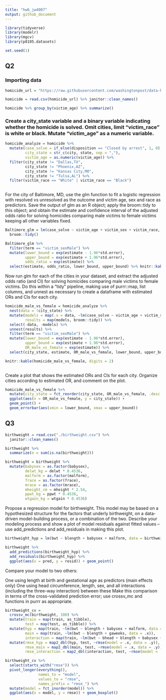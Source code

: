 ```yaml
---
title: "hw6_jw4007"
output: github_document
---
```



```r
library(tidyverse)
library(modelr)
library(mgcv)
library(p8105.datasets)

set.seed(1)
```
## Q2
### Importing data
```r
homicide_url = "https://raw.githubusercontent.com/washingtonpost/data-homicides/master/homicide-data.csv"

homicide = read.csv(homicide_url) %>% janitor::clean_names()

homicide %>% group_by(victim_age) %>% summarize()
```

### Create a city_state variable and a binary variable indicating whether the homicide is solved. Omit cities, limit "victim_race" is white or black. Mutate "victim_age" as a numeric variable.
```r
homicide_analyze = homicide %>% 
  mutate(case_solve = if_else(disposition == "Closed by arrest", 1, 0),
         city_state = str_c(city, state, sep = ","),
         victim_age = as.numeric(victim_age)) %>%
  filter(city_state != "Dallas,TX",
         city_state != "Phoenix,AZ", 
         city_state != "Kansas City,MO", 
         city_state != "Tulsa,AL") %>% 
  filter(victim_race == "White" | victim_race == "Black")
  
```

For the city of Baltimore, MD, use the glm function to fit a logistic regression with resolved vs unresolved as the outcome and victim age, sex and race as predictors. Save the output of glm as an R object; apply the broom::tidy to this object; and obtain the estimate and confidence interval of the adjusted odds ratio for solving homicides comparing male victims to female victims keeping all other variables fixed.
```r
Baltimore_glm = lm(case_solve ~ victim_age + victim_sex + victim_race, data = homicide_analyze) %>% 
  broom::tidy() 

Baltimore_glm %>% 
  filter(term == "victim_sexMale") %>% 
  mutate(lower_bound = exp(estimate - 1.96*std.error),
         upper_bound = exp(estimate + 1.96*std.error),
         odds_ratio = exp(estimate)) %>% 
  select(estimate, odds_ratio, lower_bound, upper_bound) %>% knitr::kable(digits = 2)
```

Now run glm for each of the cities in your dataset, and extract the adjusted odds ratio (and CI) for solving homicides comparing male victims to female victims. Do this within a “tidy” pipeline, making use of purrr::map, list columns, and unnest as necessary to create a dataframe with estimated ORs and CIs for each city.
```r
homicide_male_vs_female = homicide_analyze %>% 
  nest(data = !city_state) %>% 
  mutate(models = map(.x = data, ~lm(case_solve ~ victim_age + victim_sex + victim_race, data = .x)),
         results = map(models, broom::tidy)) %>% 
  select(-data, -models) %>% 
  unnest(results) %>% 
  filter(term == "victim_sexMale") %>% 
  mutate(lower_bound = exp(estimate - 1.96*std.error),
         upper_bound = exp(estimate + 1.96*std.error),
         OR_male_vs_female = exp(estimate)) %>% 
  select(city_state, estimate, OR_male_vs_female, lower_bound, upper_bound) 

knitr::kable(homicide_male_vs_female, digits = 2)
  
```

Create a plot that shows the estimated ORs and CIs for each city. Organize cities according to estimated OR, and comment on the plot.
```r
homicide_male_vs_female %>% 
  mutate(city_state = fct_reorder(city_state, OR_male_vs_female, .desc = TRUE)) %>% 
  ggplot(aes(x = OR_male_vs_female, y = city_state)) + 
  geom_point() +
  geom_errorbar(aes(xmin = lower_bound, xmax = upper_bound))
```

## Q3

```r
birthweight = read.csv("./birthweight.csv") %>% 
  janitor::clean_names() 

birthweight %>% 
  summarize(n = sum(is.na(birthweight)))
```


```r
birthweight = birthweight %>% 
  mutate(babysex = as.factor(babysex),
         delwt_kg = delwt * 0.4536,
         malform = as.factor(malform),
         frace = as.factor(frace),
         mrace = as.factor(mrace),
         mheight_cm = mheight * 2.54,
         ppwt_kg = ppwt * 0.4536,
         wtgain_kg = wtgain * 0.4536) 
```

Propose a regression model for birthweight. This model may be based on a hypothesized structure for the factors that underly birthweight, on a data-driven model-building process, or a combination of the two. Describe your modeling process and show a plot of model residuals against fitted values – use add_predictions and add_residuals in making this plot.
```r
birthweight_hyp = lm(bwt ~ blength + babysex + malform, data = birthweight) 

birthweight %>% 
  add_predictions(birthweight_hyp) %>% 
  add_residuals(birthweight_hyp) %>% 
  ggplot(aes(x = pred, y = resid)) + geom_point() 
```

Compare your model to two others:

One using length at birth and gestational age as predictors (main effects only)
One using head circumference, length, sex, and all interactions (including the three-way interaction) between these
Make this comparison in terms of the cross-validated prediction error; use crossv_mc and functions in purrr as appropriate.
```r
birthweight_cv = 
  crossv_mc(birthweight, 100) %>% 
  mutate(train = map(train, as_tibble),
         test = map(test, as_tibble)) %>% 
  mutate(hyp = map(train, ~lm(bwt ~ blength + babysex + malform, data = .x)),
         main = map(train, ~lm(bwt ~ blength + gaweeks, data = .x)),
         interaction = map(train, ~lm(bwt ~ bhead + blength + babysex + bhead*blength + bhead*babysex + blength*babysex + bhead*blength*babysex, data = .x))) %>% 
  mutate(rmse_hyp = map2_dbl(hyp, test, ~rmse(model = .x, data = .y)),
         rmse_main = map2_dbl(main, test, ~rmse(model = .x, data = .y)),
         rmse_interaction = map2_dbl(interaction, test, ~rmse(model = .x, data = .y)))


```


```r
birthweight_cv %>% 
  select(starts_with("rmse")) %>% 
  pivot_longer(everything(),
               names_to = "model",
               values_to = "rmse",
               names_prefix = "rmse_") %>% 
  mutate(model = fct_inorder(model)) %>% 
  ggplot(aes(x = model, y = rmse)) + geom_boxplot()

```

